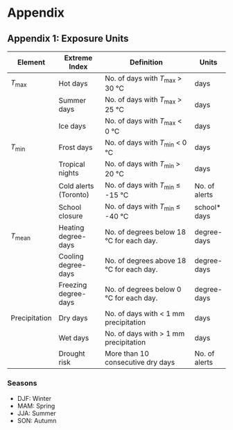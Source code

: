 # Appendix {#appendix}

## Appendix 1: Exposure Units

| Element            | Extreme Index         | Definition                                  | Units         |
| ------------------ | --------------------- | ------------------------------------------- | ------------- |
| _T_<sub>max</sub>  | Hot days              | No. of days with _T_<sub>max</sub> > 30 °C  | days          |
|                    | Summer days           | No. of days with _T_<sub>max</sub> > 25 °C  | days          |
|                    | Ice days              | No. of days with _T_<sub>max</sub> < 0 °C   | days          |
| _T_<sub>min</sub>  | Frost days            | No. of days with _T_<sub>min</sub> < 0 °C   | days          |
|                    | Tropical nights       | No. of days with _T_<sub>min</sub> > 20 °C  | days          |
|                    | Cold alerts (Toronto) | No. of days with _T_<sub>min</sub> ≤ -15 °C | No. of alerts |
|                    | School closure        | No. of days with _T_<sub>min</sub> ≤ -40 °C | school* days  |
| _T_<sub>mean</sub> | Heating degree-days   | No. of degrees below 18 °C for each day.    | degree-days   |
|                    | Cooling degree-days   | No. of degrees above 18 °C for each day.    | degree-days   |
|                    | Freezing degree-days  | No. of degrees below 0 °C for each day.     | degree-days   |
| Precipitation      | Dry days              | No. of days with < 1 mm precipitation       | days          |
|                    | Wet days              | No. of days with > 1 mm precipitation       | days          |
|                    | Drought risk          | More than 10 consecutive dry days           | No. of alerts |

### Seasons
 - DJF: Winter
 - MAM: Spring
 - JJA: Summer
 - SON: Autumn
